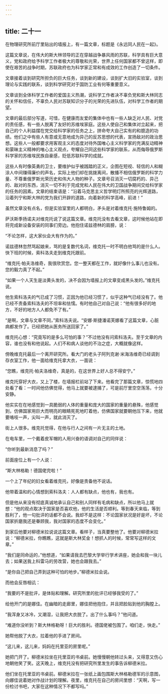 ```yaml
---
---
---
```

title: 二十一
---



在物理研究所前厅里贴出的墙报上，有一篇文章，标题是《永远同人民在一起》。

这篇文章说，在伟大的斯大林领导的正在穿越战争暴风雨的苏联，科学具有巨大意义，党和政府给予科学工作者极大的尊敬和光荣，世界上任何国家都不曾这样，即使在艰苦的战争时期，苏联政府也为科学家正常和有成效的工作创造了一切条件。

文章接着谈到研究所担负的巨大任务，谈到新的建设，谈到扩大旧的实验室，谈到理论与实践的联系，谈到科学研究对于国防工业有何等重要意义。

文章谈到全体科学工作者的爱国主义热潮，说科学工作者决不辜负党和斯大林同志的关怀和信任，不辜负人民对苏联知识分子的光荣的先进队伍，对科学工作者的期望。

文章的最后部分写道，可惜，在健康而友爱的集体中也有一些人缺乏对人民、对党的责任感，有一些人脱离了友好的苏维埃家庭。这些人使自己和集体对立起来，把自己的个人利益摆在党交给科学家的任务之上，拼命夸大自己实有的和臆造的功绩。他们之中有些人有意或无意地成为异己的反苏思想的代表，宣扬敌对的政治思想。这些人一般都要求用客观主义的态度对待外国唯心主义科学家的充满反动精神和蒙昧主义精神的唯心主义观点，夸耀自己同这些科学家的联系，从而侮辱俄罗斯科学家的苏维埃民族自豪感，贬低苏联科学的成就。

这些人有时像英勇的卫士，要维护似乎被践踏的正义，企图在短视、轻信的人和糊涂人中间赚得廉价的声名，实际上他们却在挑拨离间，散播不相信俄罗斯的科学力量、不尊重俄罗斯光荣历史和伟大人物的种子。文章号召消灭一切腐朽的、异己的、敌对的东西，消灭一切不利于完成党和人民在伟大的卫国战争期间交给科学家的任务的因素。文章的结束语是：“沿着马克思主义哲学明灯所照亮的光辉道路，沿着列宁和斯大林的党为我们开辟的道路，向着新的科学高峰，前进！”

虽然文章没有点名，但是实验室里的人都明白，矛头是对着维克托·施特鲁姆的。

萨沃斯季扬诺夫对维克托说了说这篇文章。维克托没有去看文章，这时候他站在即将完成新设备安装的同事们旁边。他抱住诺兹德林的肩膀，说：

“不论怎样，这大家伙会大有作为的。”

诺兹德林忽然骂起娘来，骂的是复数代名词，维克托一时不明白他骂的是什么人。快下班的时候，索科洛夫走到维克托跟前。

“维克托·帕夫洛维奇，我很欣赏您。您一整天都在工作，就好像什么事儿也没有。您的毅力真了不起。”

“如果一个人天生是淡黄头发的，决不会因为墙报上的文章变成黑头发的。”维克托说。

他生索科洛夫的气已成了习惯，正因为他已经习惯了，似乎这种气已经没有了。他已经不责备索科洛夫的不坦率和怯懦。有时他自己对自己说：“他有很多好的地方，不好的地方人人都免不了有。”

“是啊，文章与文章不同，”索科洛夫说。“安娜·斯捷潘诺芙娜看了这篇文章，心脏病都发作了。已经把她从医务所送回家了。”

维克托心想：“究竟写的是多么可怕的事？”不过他没有问索科洛夫。至于文章的内容，谁也没有和他说起。人们不和病人谈他的不治之症，大概就像这样。

傍晚维克托最后一个离开研究所。看大门的老头子阿列克谢·米海洛维奇已经调到存衣室工作，他一面给维克托拿大衣，一面说：

“您瞧，维克托·帕夫洛维奇，真是的，在这世界上好人总不得安宁。”

维克托穿好大衣，又上了楼，在墙报栏前站了下来。他看完了那篇文章，惊慌地四处看了看：一时间他仿佛觉得，他马上就要被逮捕了，可是前厅里空空荡荡，十分安静。

他实实在在地感觉到一具脆弱的人体的重量和庞大的国家的重量的悬殊，他感觉到，仿佛国家用巨大而明亮的眼睛死死地盯着他，仿佛国家就要朝他压下来，他就要咯吱一声，尖叫一声，就此消灭了。

街上人很多。维克托觉得，在他与行人之间有一片无主的土地。

在电车里，一个戴着皮军帽的人用兴奋的语调对自己的同伴说：

“你听到最新消息了吗？”

前面座位上有一个人说：

“斯大林格勒！德国佬完啦！”

一个上了年纪的妇女看着维克托，好像是责备他不说话。

他带着温和的心情想到索科洛夫：人人都有缺点，他也有，我也有。

但是他从来没有彻底真诚地承认自己和别人同样有毛病和缺点，所以他马上就想：“他的观点取决于国家是否喜欢他，他的生活是否顺利。等到春天来临，等到胜利了，他一句批评的话都不会说。我却不是这样：不论国家状况是好是坏，不论国家折磨我还是眷顾我，我对国家的态度不会变化。”

到家后他要对柳德米拉说说这篇文章。看样子，当真要整他了。他要对柳德米拉说：“柳德米拉，你瞧瞧，这就是斯大林奖金！想抓人的时候，常常写这样的文章。”

“我们是同命运的，”他想道，“如果请我去巴黎大学举行学术讲座，她会和我一块儿去；如果送我上科雷马的劳改营，她也会跟我去。”

“是你自己把自己弄到这种可怕的地步。”柳德米拉会说。

而他会反唇相讥：

“我要的不是批评，是体贴和理解。研究所里的批评已经够我受的了。”

给他开门的是娜佳。在幽暗的走廊里，娜佳把他抱住，并且把脸贴到他的胸膛上。

“我浑身又冰冷，又潮湿，让我把大衣脱了。出了什么事吗？”他问道。

“难道你没听到？斯大林格勒呀！巨大的胜利。德国佬被包围了。咱们走，快走。”

她帮他脱了大衣，拉着他的手进了房间。

“这儿来，这儿来，妈妈在托里亚的房里呢。”

她把门开了。柳德米拉坐在托里亚的书桌前。她慢慢朝他转过头来，又得意又伤心地朝他笑了笑。这天晚上，维克托没有把研究所里发生的事告诉柳德米拉。

他们坐在托里亚的书桌前。柳德米拉在一张纸上画包围斯大林格勒德军的示意图，向娜佳说着她对作战计划的理解。夜里，维克托在自己的房间里想：“天啊，写一份检讨书吧，大家在这种情况下不都写吗。”